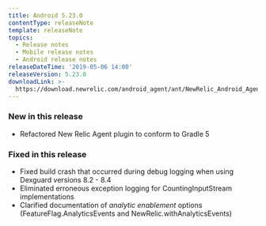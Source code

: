 ```yaml
---
title: Android 5.23.0
contentType: releaseNote
template: releaseNote
topics:
  - Release notes
  - Mobile release notes
  - Android release notes
releaseDateTime: '2019-05-06 14:00'
releaseVersion: 5.23.0
downloadLink: >-
  https://download.newrelic.com/android_agent/ant/NewRelic_Android_Agent_5.23.0.zip
---
```


### New in this release

* Refactored New Relic Agent plugin to conform to Gradle 5

### Fixed in this release

* Fixed build crash that occurred during debug logging when using Dexguard versions 8.2 - 8.4
* Eliminated erroneous exception logging for CountingInputStream implementations
* Clarified documentation of _analytic enablement_ options (FeatureFlag.AnalyticsEvents and NewRelic.withAnalyticsEvents)
